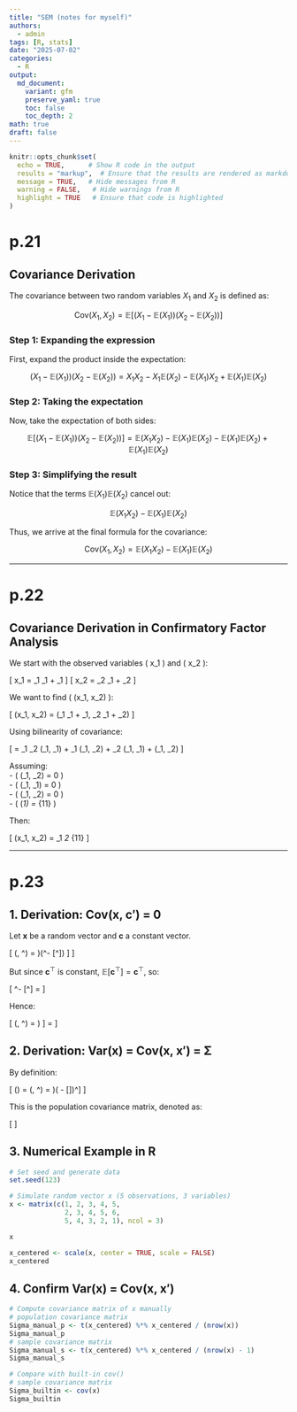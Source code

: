 ```yaml
---
title: "SEM (notes for myself)"
authors: 
  - admin
tags: [R, stats]
date: "2025-07-02"
categories: 
  - R
output:
  md_document:
    variant: gfm
    preserve_yaml: true
    toc: false
    toc_depth: 2
math: true
draft: false
---
```


```r
knitr::opts_chunk$set(
  echo = TRUE,      # Show R code in the output
  results = "markup",  # Ensure that the results are rendered as markdown
  message = TRUE,   # Hide messages from R
  warning = FALSE,   # Hide warnings from R
  highlight = TRUE   # Ensure that code is highlighted
)
```

# p.21

## Covariance Derivation

The covariance between two random variables $X_1$ and $X_2$ is defined as:

$$
\text{Cov}(X_1, X_2) = \mathbb{E}\left[(X_1 - \mathbb{E}(X_1))(X_2 - \mathbb{E}(X_2))\right]
$$

### Step 1: Expanding the expression

First, expand the product inside the expectation:

$$
(X_1 - \mathbb{E}(X_1))(X_2 - \mathbb{E}(X_2)) = X_1X_2 - X_1\mathbb{E}(X_2) - \mathbb{E}(X_1)X_2 + \mathbb{E}(X_1)\mathbb{E}(X_2)
$$

### Step 2: Taking the expectation

Now, take the expectation of both sides:

$$
\mathbb{E}\left[(X_1 - \mathbb{E}(X_1))(X_2 - \mathbb{E}(X_2))\right] = \mathbb{E}(X_1X_2) - \mathbb{E}(X_1)\mathbb{E}(X_2) - \mathbb{E}(X_1)\mathbb{E}(X_2) + \mathbb{E}(X_1)\mathbb{E}(X_2)
$$

### Step 3: Simplifying the result

Notice that the terms $\mathbb{E}(X_1)\mathbb{E}(X_2)$ cancel out:

$$
\mathbb{E}(X_1X_2) - \mathbb{E}(X_1)\mathbb{E}(X_2)
$$

Thus, we arrive at the final formula for the covariance:

$$
\text{Cov}(X_1, X_2) = \mathbb{E}(X_1X_2) - \mathbb{E}(X_1)\mathbb{E}(X_2)
$$

------------------------------------------------------------------------

# p.22

## Covariance Derivation in Confirmatory Factor Analysis

We start with the observed variables \( x_1 \) and \( x_2 \):

\[
x_1 = \lambda_1 \xi_1 + \delta_1
\]
\[
x_2 = \lambda_2 \xi_1 + \delta_2
\]

We want to find \( \text{Cov}(x_1, x_2) \):

\[
\text{Cov}(x_1, x_2) = \text{Cov}(\lambda_1 \xi_1 + \delta_1, \lambda_2 \xi_1 + \delta_2)
\]

Using bilinearity of covariance:

\[
= \lambda_1 \lambda_2 \text{Cov}(\xi_1, \xi_1) + \lambda_1 \text{Cov}(\xi_1, \delta_2) + \lambda_2 \text{Cov}(\delta_1, \xi_1) + \text{Cov}(\delta_1, \delta_2)
\]

Assuming:\
- \( \text{Cov}(\xi_1, \delta_2) = 0 \)\
- \( \text{Cov}(\delta_1, \xi_1) = 0 \)\
- \( \text{Cov}(\delta_1, \delta_2) = 0 \)\
- \( \text{Var}(\xi_1) = \phi_{11} \)\

Then:

\[
\text{Cov}(x_1, x_2) = \lambda_1 \lambda_2 \phi_{11}
\]

------------------------------------------------------------------------

# p.23

## 1. Derivation: Cov(x, c′) = 0

Let $\mathbf{x}$ be a random vector and $\mathbf{c}$ a constant vector.

\[
\text{Cov}(\mathbf{x}, \mathbf{c}^\top) = \mathbb{E} \left[ (\mathbf{x} - \mathbb{E}[\mathbf{x}])(\mathbf{c}^\top - \mathbb{E}[\mathbf{c}^\top]) \right]
\]

But since $\mathbf{c}^\top$ is constant, $\mathbb{E}[\mathbf{c}^\top] = \mathbf{c}^\top$, so:

\[
\mathbf{c}^\top - \mathbb{E}[\mathbf{c}^\top] = \mathbf{0}
\]

Hence:

\[
\text{Cov}(\mathbf{x}, \mathbf{c}^\top) = \mathbb{E} \left[ (\mathbf{x} - \mathbb{E}[\mathbf{x}]) \cdot \mathbf{0} \right] = \mathbf{0}
\]

## 2. Derivation: Var(x) = Cov(x, x′) = Σ

By definition:

\[
\text{Var}(\mathbf{x}) = \text{Cov}(\mathbf{x}, \mathbf{x}^\top) = \mathbb{E} \left[ (\mathbf{x} - \mathbb{E}[\mathbf{x}])(\mathbf{x} - \mathbb{E}[\mathbf{x}])^\top \right]
\]

This is the population covariance matrix, denoted as:

\[
\boldsymbol{\Sigma}
\]

## 3. Numerical Example in R

```r
# Set seed and generate data
set.seed(123)

# Simulate random vector x (5 observations, 3 variables)
x <- matrix(c(1, 2, 3, 4, 5,
              2, 3, 4, 5, 6,
              5, 4, 3, 2, 1), ncol = 3)

x

x_centered <- scale(x, center = TRUE, scale = FALSE)
x_centered
```

## 4. Confirm Var(x) = Cov(x, x′)

```r
# Compute covariance matrix of x manually
# population covariance matrix
Sigma_manual_p <- t(x_centered) %*% x_centered / (nrow(x))
Sigma_manual_p
# sample covariance matrix
Sigma_manual_s <- t(x_centered) %*% x_centered / (nrow(x) - 1)
Sigma_manual_s

# Compare with built-in cov()
# sample covariance matrix
Sigma_builtin <- cov(x)
Sigma_builtin
```